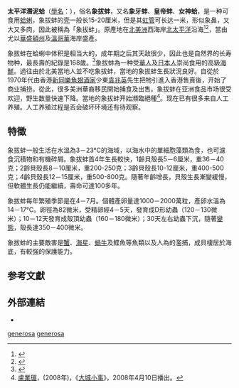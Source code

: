 {{Speciesbox
| image = Geoduck held in two hands.jpg
| image caption = 一隻活的太平洋潛泥蛤
| genus = Panopea
| species = generosa
| authority = Gould, 1850
}}

'''太平洋潛泥蛤'''（[[學名|學名]]：{{lang|la|''Panopea generosa''}}），俗名'''象拔蚌'''，又名'''象牙蚌'''、'''皇帝蚌'''、'''女神蛤'''，是一种可食用[[蛤蜊|蛤蜊]]，象拔蚌的[[壳|壳]]一般长15-20厘米，但是其[[虹管|虹管]]可长达一米，形似象鼻，又大又多肉，因此被稱為「象拔蚌」。原產地在[[北美洲|北美洲]]西海岸[[北太平洋|北太平洋]]沿海<ref>{{Cite web |url=http://www.chinabaike.com/article/396/467/473/2007/20070605126038.html |title=海鮮象拔蚌 |access-date=2007-10-08 |archive-url=https://web.archive.org/web/20080609224948/http://www.chinabaike.com/article/396/467/473/2007/20070605126038.html |archive-date=2008-06-09 |dead-url=yes }}</ref><ref>{{Cite web |url=http://info.china.alibaba.com/news/detail/v2-d5689682.html |title=象拔蚌人工育苗及养殖 |accessdate=2007-10-08 |archive-date=2006-05-27 |archive-url=https://web.archive.org/web/20060527224451/http://info.china.alibaba.com/news/detail/v2-d5689682.html |dead-url=no }}</ref>，當由尤以[[華盛頓州|華盛頓州]]及[[溫哥華|溫哥華]]海岸盛產。

象拔蚌在蛤蜊中体积是相当大的，成年期之后其天敌很少，因此也是自然界的长寿物种，最長壽的紀錄是168歲。<ref name=Orensanz>{{cite journal | last1 = Orensanz | first1 = J. M. L. | last2 = Hand | first2 = C. M. | last3 = Parma | first3 = A. M. | last4 = Valero | first4 = J. | last5 = Hilborn | first5 = R. | year = 2004 | title = ''Precaution in the harvest of Methuselahs clams-the difficulty of getting timely feedback from slow-paced dynamics'' | url = https://www.afsc.noaa.gov/refm/docs/2006/crab/LoboRPViewDoc.pdf | journal = Can. J. Fish. Aquat. Sci. | volume = 61 | issue =  | pages = 1355 | access-date = 2018-12-04 | archive-date = 2016-12-28 | archive-url = https://web.archive.org/web/20161228234017/http://www.afsc.noaa.gov/refm/docs/2006/crab/LoboRPViewDoc.pdf | dead-url = no }}</ref>象拔蚌為一种受[[華人|華人]]及[[日本人|日本人]]崇尚食用的高級[[海鮮|海鮮]]。過往由於北美當地人並不吃象拔蚌，當地的象拔蚌生長狀況良好。自從於1970年代由香港[[新同樂魚翅酒家|新同樂魚翅酒家]]少東[[袁兆英|袁兆英]]先生把牠引進入香港售賣後{{r|rthk}}，开始了商业捕捞。從此，很多美洲華裔移民開始捕食及出售{{r|rthk}}。象拔蚌在亚洲食品市场很受欢迎，野生数量快速下降。當地的象拔蚌开始瀕臨絕種<ref name="rthk">[[盧業瑂|盧業瑂]]，(2008年)，《[[大城小事_(電台節目)|大城小事]]》，2008年4月10日播出。</ref>。现在已有很多来自人工养殖。人工养殖过程是否会破坏环境还有待观察。

==特徵==
象拔蚌一般生活在水溫為3－23℃的海域，以海水中的單細胞藻類為食，也可濾食沉積物和有機碎屑。象拔蚌首4年生長較快，1齡貝殼長5－6厘米，重36－40克；2齡貝殼長8－10厘米，重200-250克；3齡貝殼長10-12厘米，重400-500克；4齡貝殼長12－15厘米，重500-800克。隨著年齡增長，貝殼生長漸變緩慢，但軟體生長仍能繼續，壽命可達100多年。

象拔蚌每年繁殖季節是在4－7月。個體產卵量達1000－2000萬粒，產卵水溫為14－17℃。卵徑為82微米，受精卵經4－5天，發育成D形幼蟲（120－130微米）；10－12天發育成殼頂幼蟲（160－180微米）；30天左右幼蟲下沉，隨著[[变态_(生物)|變態]]，殼長達350－400微米。

象拔蚌的主要敵害是[[蟹|蟹]]、[[海星|海星]]、[[蝸牛|蝸牛]]及鰈魚等魚類以及人為的濫捕，成貝棲居於海底，有較強的保護能力。

{{gallery
|File:2009 Mollusca in Hong Kong.JPG|海鮮魚缸中的象拔蚌
|File:GooeyduckSeafood.jpg|象拔蚌
}}

==参考文獻==
{{reflist}}

==外部連結==
{{Commons category|Panopea generosa}}
*{{Wikispecies-inline|Panopea generosa}}
{{可食用软体动物}}
{{Taxonbar|from=Q1068209}}

[[Category:海神蛤屬|generosa]]
[[Category:食用貝類|generosa]]